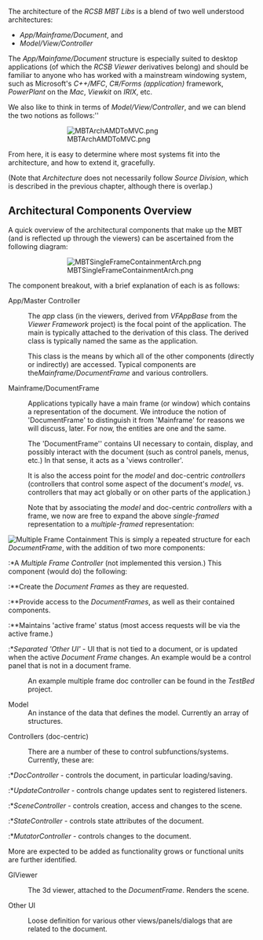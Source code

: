 The architecture of the ''RCSB MBT Libs'' is a blend of two well understood architectures:

* ''App/Mainframe/Document'', and
* ''Model/View/Controller''

The ''App/Mainfame/Document'' structure is especially suited to desktop applications (of which
the ''RCSB Viewer'' derivatives belong) and should be familiar to anyone who has worked with
a mainstream windowing system, such as Microsoft's ''C++/MFC'', ''C#/Forms (application)'' framework, 
''PowerPlant'' on the ''Mac'', ''Viewkit'' on ''IRIX'', etc.

We also like to think in terms of ''Model/View/Controller'', and we can blend the two
notions as follows:''

::[[Image:MBTArchAMDToMVC.png]]

From here, it is easy to determine where most systems fit into the architecture, and how to
extend it, gracefully.

(Note that ''Architecture'' does not necessarily follow ''Source Division'', which is
described in the previous chapter, although there is overlap.)

== Architectural Components Overview ==

A quick overview of the architectural components that make up the MBT (and is reflected
up through the viewers) can be ascertained from the following diagram:
::[[Image:MBTSingleFrameContainmentArch.png]]

The component breakout, with a brief explanation of each is as follows:

;App/Master Controller

:The ''app'' class (in the viewers, derived from ''VFAppBase'' from the ''Viewer Framework'' project) is the focal point of the application.  The main is typically attached to the derivation of this class.  The derived class is typically named the same as the application.

:This class is the means by which all of the other components (directly or indirectly) are accessed.  Typical components are the''Mainframe/DocumentFrame'' and various controllers.

;Mainframe/DocumentFrame

:Applications typically have a main frame (or window) which contains a representation of the document.  We introduce the notion of 'DocumentFrame' to distinguish it from 'Mainframe' for reasons we will discuss, later.  For now, the entities are one and the same.

:The 'DocumentFrame'' contains UI necessary to contain, display, and possibly interact with the document (such as control panels, menus, etc.)  In that sense, it acts as a 'views controller'.

:It is also the access point for the ''model'' and doc-centric ''controllers'' (controllers that control some aspect of the document's ''model'', vs. controllers that may act globally or on other parts of the application.)

:Note that by associating the ''model'' and doc-centric ''controllers'' with a frame, we now are free to expand the above ''single-framed'' representation to a ''multiple-framed'' representation:
<img src="images/MBTMDIContainmentArch.png" alt="Multiple Frame Containment"/> This is simply a repeated structure for each ''DocumentFrame'', with the addition of two more components:

:*A ''Multiple Frame Controller'' (not implemented this version.)  This component (would do) the following:

:**Create the ''Document Frames'' as they are requested.
:**Provide access to the ''DocumentFrames'', as well as their contained components.
:**Maintains 'active frame' status (most access requests will be via the active frame.)

:*''Separated 'Other UI' '' - UI that is not tied to a document, or is updated when the active ''Document Frame'' changes.  An example would be a control panel that is not in a document frame.

:An example multiple frame doc controller can be found in the ''TestBed'' project.

;Model
:An instance of the data that defines the model.  Currently an array of structures.

;Controllers (doc-centric)

:There are a number of these to control subfunctions/systems.  Currently, these are:

:*''DocController'' - controls the document, in particular loading/saving.
:*''UpdateController'' - controls change updates sent to registered listeners.
:*''SceneController'' - controls creation, access and changes to the scene.
:*''StateController'' - controls state attributes of the document.
:*''MutatorController'' - controls changes to the document.

More are expected to be added as functionality grows or functional units are further identified.

;GlViewer

:The 3d viewer, attached to the ''DocumentFrame''.  Renders the scene.

;Other UI

:Loose definition for various other views/panels/dialogs that are related to the document.